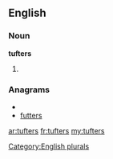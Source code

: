 ==English==

===Noun===
'''tufters'''

# {{plural of|[[tufter]]}}

===Anagrams===
* {{alphagram|efrsttu}}
* [[futters#English|futters]]

[[Category:English plurals]]

[[ar:tufters]]
[[fr:tufters]]
[[my:tufters]]